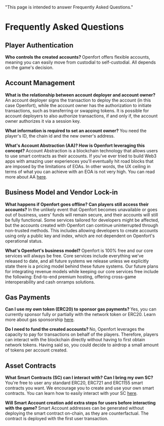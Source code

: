   "This page is intended to answer Frequently Asked Questions."

# Frequently Asked Questions

## Player Authentication
<strong> Who controls the created accounts? </strong>
Openfort offers flexible accounts, meaning you can easily move from custodial to self-custodial.
All depends on the game's decision.

## Account Management
<strong> What is the relationship between account deployer and account owner? </strong>
An account deployer signs the transaction to deploy the account (in this case Openfort), while the account owner has the authorization to initiate transactions, such as transferring or swapping tokens. 
It is possible for account deployers to also authorize transactions, if and only if, the account owner authorizes it via a session key.

<strong> What information is required to set an account owner? </strong>
You need the player's ID, the chain id and the new owner's address.

<strong> What's Account Abstraction (AA)? How is Openfort leveraging this concept? </strong>
Account Abstraction is a blockchain technology that allows users to use smart contracts as their accounts. 
If you've ever tried to build Web3 apps with amazing user experiences you'll eventually hit road blocks that are imposed by the limitations of EOAs. In other words, the UX ceiling in terms of what you can achieve with an EOA is not very high.
You can read more about AA [here](https://www.notion.so/alamaslabs/Openfort-resources-5a916e0099d94447a34bfa1dc4730d75?pvs=4).

## Business Model and Vendor Lock-in
<strong> What happens if Openfort goes offline? Can players still access their accounts? </strong>
In the unlikely event that Openfort becomes unavailable or goes out of business, users' funds will remain secure, and their accounts will still be fully functional.
Some services tailored for developers might be affected, but the accounts created with Openfort can continue uninterrupted through non-trusted methods.
This includes allowing developers to create accounts using only a public key and index, which are not dependent on Openfort's operational status.

<strong> What's Openfort's business model? </strong>
Openfort is 100% free and our core services will always be free.
Core services include everything we've released to date, and all future systems we release unless we explicitly state there is a pricing model behind these future systems.
Our future plans for integrating revenue models while keeping our core services free include the following: End-to-end premium hosting, offering cross-game interoperability and cash onramps solutions.

## Gas Payments
<strong> Can I use my own token (ERC20) to sponsor gas payments? </strong>
Yes, you can currently sponsor fully or partially with the network token or ERC20.
Learn more about gas sponsorship [here](https://www.openfort.xyz/blog/technical-dive-gas-sponsorship).

<strong> Do I need to fund the created accounts? </strong>
No, Openfort leverages the capacity to pay for transactions on behalf of the players.
Therefore, players can interact with the blockchain directly without having to first obtain network tokens.
Having said so, you could decide to airdrop a small amount of tokens per account created.

## Asset Contracts
<strong> What Smart Contracts (SC) can I interact with? Can I bring my own SC? </strong>
You're free to user any standard ERC20, ERC721 and ERC1155 smart contracts you want.
We encourage you to create and use your own smart contracts.
You can learn how to easily interact with your SC [here](/asset-contracts).

<strong> Will Smart Account creation add extra steps for users before interacting with the game? </strong>
Smart Account addresses can be generated without deploying the smart contract on-chain, as they are counterfactual.
The contract is deployed with the first user transaction.
